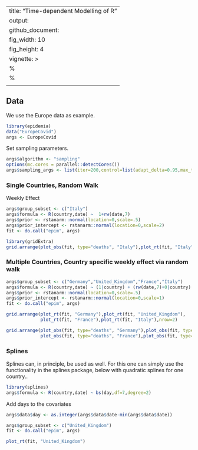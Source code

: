 
---
title: "Time-dependent Modelling of R"
output: 
  github_document:
    fig_width: 10
    fig_height: 4
vignette: >
  %\VignetteIndexEntry{Time-dpendent Modelling of R}
  %\VignetteEngine{knitr::rmarkdown}
  \usepackage[utf8]{inputenc}
---

## Data

We use the Europe data as example. 
```r
library(epidemia)
data("EuropeCovid")
args <- EuropeCovid
```
Set sampling parameters.
```r
args$algorithm <- "sampling"
options(mc.cores = parallel::detectCores())
args$sampling_args <- list(iter=200,control=list(adapt_delta=0.95,max_treedepth=15))
```
### Single Countries, Random Walk

Weekly Effect

```r
args$group_subset <- c("Italy")
args$formula <- R(country,date) ~  1+rw(date,7) 
args$prior <- rstanarm::normal(location=0,scale=.5)
args$prior_intercept <- rstanarm::normal(location=0,scale=2)
fit <- do.call("epim", args)
```
```r
library(gridExtra)
grid.arrange(plot_obs(fit, type="deaths", "Italy"),plot_rt(fit, "Italy"),nrow=1)
```

### Multiple Countries, Country specific weekly effect via random walk

```r
args$group_subset <- c("Germany","United_Kingdom","France","Italy")
args$formula <- R(country,date) ~ (1|country) + (rw(date,7)+0|country)
args$prior <- rstanarm::normal(location=0,scale=.5)
args$prior_intercept <- rstanarm::normal(location=0,scale=1)
fit <- do.call("epim", args)
```

```r
grid.arrange(plot_rt(fit, "Germany"),plot_rt(fit, "United_Kingdom"),
             plot_rt(fit, "France"),plot_rt(fit, "Italy"),nrow=2)
```

```r
grid.arrange(plot_obs(fit, type="deaths", "Germany"),plot_obs(fit, type="deaths", "United_Kingdom"),
             plot_obs(fit, type="deaths", "France"),plot_obs(fit, type="deaths", "Italy"),nrow=2)
```

### Splines 


Splines can, in principle, be used as well. For this one can simply
use the functionality in the splines package, below with quadratic
splines for one country..

```r
library(splines)
args$formula <- R(country,date) ~ bs(day,df=7,degree=2)
```

Add days to the covariates
```r
args$data$day <- as.integer(args$data$date-min(args$data$date))
```


```r
args$group_subset <- c("United_Kingdom")
fit <- do.call("epim", args)
```

```r
plot_rt(fit, "United_Kingdom")
```








